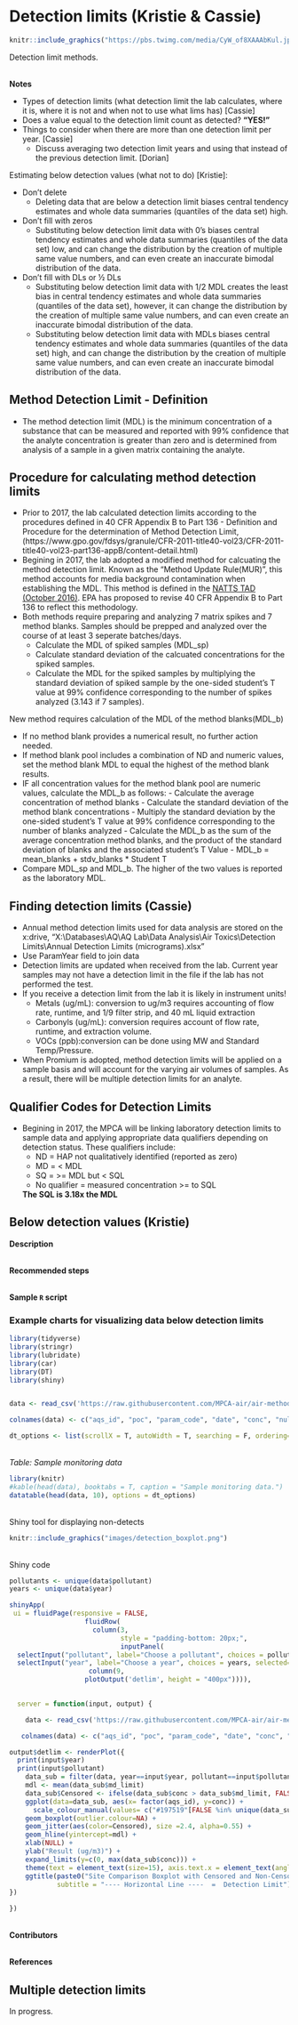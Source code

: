 # Detection limits (Kristie & Cassie) 


```r
knitr::include_graphics("https://pbs.twimg.com/media/CyW_of8XAAAbKul.jpg")
```


Detection limit methods.

<br> __Notes__  

- Types of detection limits (what detection limit the lab calculates, where it is, where it is not and when not to use what lims has) [Cassie]
- Does a value equal to the detection limit count as detected? __“YES!”__ 
- Things to consider when there are more than one detection limit per year. [Cassie]
    - Discuss averaging two detection limit years and using that instead of the previous detection limit. [Dorian]


Estimating below detection values (what not to do) [Kristie]:

- Don’t delete
    - Deleting data that are below a detection limit biases central tendency estimates and whole data summaries (quantiles of the data set) high.
- Don’t fill with zeros
    - Substituting below detection limit data with 0’s biases central tendency estimates and whole data summaries (quantiles of the data set) low, and can change the distribution by the creation of multiple same value numbers, and can even create an inaccurate bimodal distribution of the data.
- Don’t fill with DLs or ½ DLs
    - Substituting below detection limit data with 1/2 MDL creates the least bias in central tendency estimates and whole data summaries (quantiles of the data set), however, it can change the distribution by the creation of multiple same value numbers, and can even create an inaccurate bimodal distribution of the data.
    - Substituting below detection limit data with MDLs biases central tendency estimates and whole data summaries (quantiles of the data set) high, and can change the distribution by the creation of multiple same value numbers, and can even create an inaccurate bimodal distribution of the data.

## Method Detection Limit - Definition

  - The method detection limit (MDL) is the minimum concentration of a substance that can be measured and reported with 99% confidence that the analyte concentration is greater than zero and is determined from analysis of a sample in a given matrix containing the analyte.

## Procedure for calculating method detection limits

- Prior to 2017, the lab calculated detection limits according to the procedures defined in 40 CFR Appendix B to Part 136 - Definition and Procedure for the determination of Method Detection Limit, (https://www.gpo.gov/fdsys/granule/CFR-2011-title40-vol23/CFR-2011-title40-vol23-part136-appB/content-detail.html) 
- Begining in 2017, the lab adopted a modified method for calcuating the method detection limit. Known as the "Method Update Rule(MUR)", this method accounts for media background contamination when establishing the MDL. This method is defined in the [NATTS TAD (October 2016)](https://www.google.com/url?sa=t&rct=j&q=&esrc=s&source=web&cd=1&cad=rja&uact=8&ved=0ahUKEwjJ3Y6AyfzVAhVL2IMKHXe_DI0QFggoMAA&url=https%3A%2F%2Fwww3.epa.gov%2Fttnamti1%2Ffiles%2Fambient%2Fairtox%2FNATTS%2520TAD%2520Revision%25203_FINAL%2520October%25202016.pdf&usg=AFQjCNGVu-9E0zS1-Gjkt_5sULzOPNeymg). EPA has proposed to revise 40 CFR Appendix B to Part 136 to reflect this methodology. 
- Both methods require preparing and analyzing 7 matrix spikes and 7 method blanks. Samples should be prepped and analyzed over the course of at least 3 seperate batches/days. 
    - Calculate the MDL of spiked samples (MDL_sp)
    - Calculate standard deviation of the calcuated concentrations for the spiked samples.
    - Calculate the MDL for the spiked samples by multiplying the standard deviation of spiked sample by the one-sided student's T value at 99% confidence corresponding to the number of spikes analyzed (3.143 if 7 samples).  
      
New method requires calculation of the MDL of the method blanks(MDL_b)   

- If no method blank provides a numerical result, no further action needed.
- If method blank pool includes a combination of ND and numeric values, set the method blank MDL to equal the highest of the method blank results. 
- IF all concentration values for the method blank pool are numeric values, calculate the MDL_b as follows:
      - Calculate the average concentration of method blanks
      - Calculate the standard deviation of the method blank concentrations
      - Multiply the standard deviation by the one-sided student's T value at 99% confidence corresponding to the number of blanks analyzed
      - Calculate the MDL_b as the sum of the average concentration method blanks, and the product of the standard deviation of blanks and the associated student's T Value
      - MDL_b = mean_blanks + stdv_blanks * Student T
- Compare MDL_sp and MDL_b. The higher of the two values is reported as the laboratory MDL.  

## Finding detection limits (Cassie)

- Annual method detection limits used for data analysis are stored on the x:drive, "X:\\Databases\\AQ\\AQ Lab\\Data Analysis\\Air Toxics\\Detection Limits\\Annual Detection Limits (micrograms).xlsx"
- Use ParamYear field to join data
- Detection limits are updated when received from the lab. Current year samples may not have a detection limit in the file if the lab has not performed the test. 
- If you receive a detection limit from the lab it is likely in instrument units!
    - Metals (ug/mL): conversion to ug/m3 requires accounting of flow rate, runtime, and 1/9 filter strip, and 40 mL liquid extraction
    - Carbonyls (ug/mL): conversion requires account of flow rate, runtime, and extraction volume. 
    - VOCs (ppb):conversion can be done using MW and Standard Temp/Pressure. 
- When Promium is adopted, method detection limits will be applied on a sample basis and will account for the varying air volumes of samples. As a result, there will be multiple detection limits for an analyte. 


## Qualifier Codes for Detection Limits

- Begining in 2017, the MPCA will be linking laboratory detection limits to sample data and applying appropriate data qualifiers depending on detection status. These qualifiers include:
    - ND = HAP not qualitatively identified (reported as zero)
    - MD = < MDL
    - SQ = >= MDL but < SQL
    - No qualifier = measured concentration >= to SQL
  
  **The SQL is 3.18x the MDL**
  
## Below detection values (Kristie)

__Description__  

<br> __Recommended steps__  

<br> __Sample `R` script__  


### Example charts for visualizing data below detection limits {-}
```r
library(tidyverse)
library(stringr)
library(lubridate)
library(car)
library(DT)
library(shiny)


data <- read_csv('https://raw.githubusercontent.com/MPCA-air/air-methods/master/airtoxics_data_2009_2013.csv')

colnames(data) <- c("aqs_id", "poc", "param_code", "date", "conc", "null_code", "md_limit", "pollutant", "year", "cas")

dt_options <- list(scrollX = T, autoWidth = T, searching = F, ordering=F, lengthChange = F, paginate=F, info=F)

```

<br> _Table: Sample monitoring data_   
```r
library(knitr)
#kable(head(data), booktabs = T, caption = "Sample monitoring data.")
datatable(head(data, 10), options = dt_options)
```


<br> Shiny tool for displaying non-detects  
```r
knitr::include_graphics("images/detection_boxplot.png")
```

<br> Shiny code  
```r
pollutants <- unique(data$pollutant)
years <- unique(data$year)

shinyApp(
 ui = fluidPage(responsive = FALSE,
                   fluidRow(
                     column(3,
                            style = "padding-bottom: 20px;",
                            inputPanel(
  selectInput("pollutant", label="Choose a pollutant", choices = pollutants, selected="Benzene"),
  selectInput("year", label="Choose a year", choices = years, selected=2009))),
                    column(9,
                   plotOutput('detlim', height = "400px")))),
   

  server = function(input, output) {

    data <- read_csv('https://raw.githubusercontent.com/MPCA-air/air-methods/master/airtoxics_data_2009_2013.csv')

   colnames(data) <- c("aqs_id", "poc", "param_code", "date", "conc", "null_code", "md_limit", "pollutant", "year", "cas")

output$detlim <- renderPlot({
  print(input$year)
  print(input$pollutant)
    data_sub = filter(data, year==input$year, pollutant==input$pollutant)
    mdl <- mean(data_sub$md_limit)
    data_sub$Censored <- ifelse(data_sub$conc > data_sub$md_limit, FALSE, TRUE)
    ggplot(data=data_sub, aes(x= factor(aqs_id), y=conc)) +
      scale_colour_manual(values= c("#197519"[FALSE %in% unique(data_sub$Censored)], "#0000FF"[TRUE %in% unique(data_sub$Censored)]), breaks=c(FALSE, TRUE)) +
    geom_boxplot(outlier.colour=NA) +
    geom_jitter(aes(color=Censored), size =2.4, alpha=0.55) +
    geom_hline(yintercept=mdl) +
    xlab(NULL) +
    ylab("Result (ug/m3)") +
    expand_limits(y=c(0, max(data_sub$conc))) +
    theme(text = element_text(size=15), axis.text.x = element_text(angle = -90, vjust = 0.3,  size=14)) +
    ggtitle(paste0("Site Comparison Boxplot with Censored and Non-Censored Values for ", input$pollutant, ", from ", input$year),
            subtitle = "---- Horizontal Line ----  =  Detection Limit")
})

})

```




<br> __Contributors__   


<br> __References__   


## Multiple detection limits   

In progress. 
